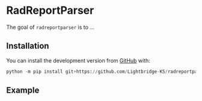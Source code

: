 # RadReportParser

<!-- badges: start -->


<!-- badges: end -->


The goal of `radreportparser` is to ...

## Installation

You can install the development version from [GitHub](https://github.com/Lightbridge-KS/radreportparser) with:

```python
python -m pip install git+https://github.com/Lightbridge-KS/radreportparser
```


## Example
